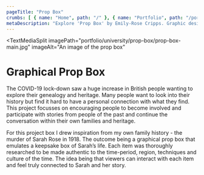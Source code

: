 ```yaml
---
pageTitle: "Prop Box"
crumbs: [ { name: "Home", path: "/" }, { name: "Portfolio", path: "/portfolio/" }, { name: "Prop Box", path: "/portfolio/university/prop-box" } ]
metaDescription: "Explore 'Prop Box' by Emily-Rose Cripps. Graphic designer based in Oxford, UK. Book-making, exhibition design and more."
---
```


<TextMediaSplit
    imagePath="portfolio/university/prop-box/prop-box-main.jpg"
    imageAlt="An image of the prop box"
>

# Graphical Prop Box

The COVID-19 lock-down saw a huge increase in British people wanting to explore their genealogy and heritage. Many people want to look into their history but find it hard to have a personal connection with what they find. This project focusses on encouraging people to become involved and participate with stories from people of the past and continue the conversation within their own families and heritage.

For this project box I drew inspiration from my own family history - the murder of Sarah Rose in 1918. The outcome being a graphical prop box that emulates a keepsake box of Sarah’s life. Each item was thoroughly researched to be made authentic to the time-period, region, techniques and culture of the time.  The idea being that viewers can interact with each item and feel truly connected to Sarah and her story.

</TextMediaSplit>

<ImageBar imagesDirectory="portfolio/university/prop-box/lightbox" />